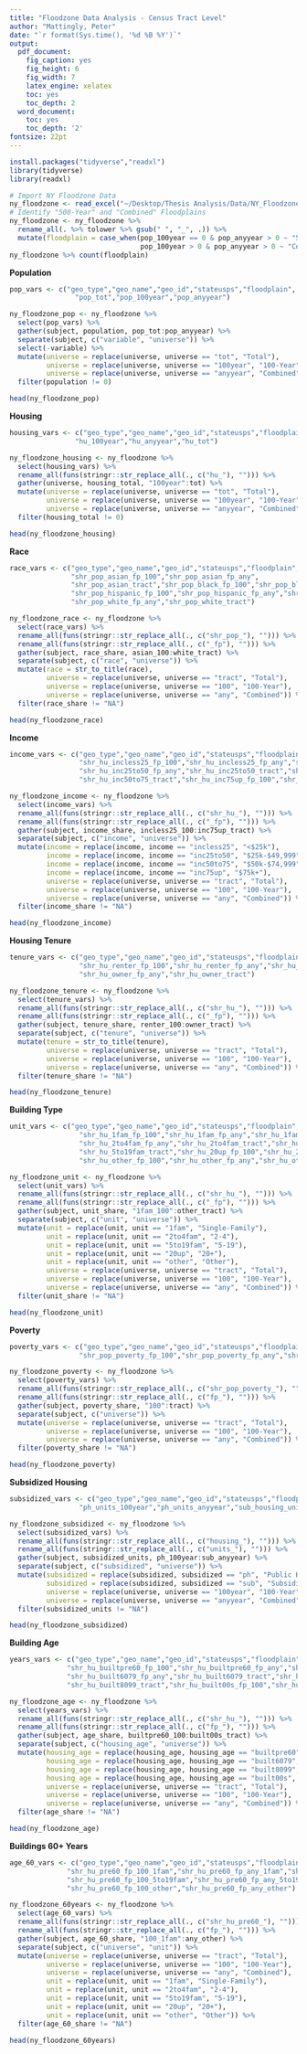 ```yaml
---
title: "Floodzone Data Analysis - Census Tract Level"
author: "Mattingly, Peter"
date: "`r format(Sys.time(), '%d %B %Y')`"
output:
  pdf_document:
    fig_caption: yes
    fig_height: 6
    fig_width: 7
    latex_engine: xelatex
    toc: yes
    toc_depth: 2
  word_document:
    toc: yes
    toc_depth: '2'
fontsize: 22pt
---
```


```r
install.packages("tidyverse","readxl")
library(tidyverse)
library(readxl)
```

```r
# Import NY Floodzone Data
ny_floodzone <- read_excel("~/Desktop/Thesis Analysis/Data/NY_FloodzoneData.xlsx", sheet = "Census Tract Data") 
# Identify "500-Year" and "Combined" Floodplains
ny_floodzone <- ny_floodzone %>%
  rename_all(. %>% tolower %>% gsub(" ", "_", .)) %>%
  mutate(floodplain = case_when(pop_100year == 0 & pop_anyyear > 0 ~ "500-Year",
                                pop_100year > 0 & pop_anyyear > 0 ~ "Combined"))
ny_floodzone %>% count(floodplain)
```

**Population**

```r
pop_vars <- c("geo_type","geo_name","geo_id","stateusps","floodplain",
                "pop_tot","pop_100year","pop_anyyear")

ny_floodzone_pop <- ny_floodzone %>% 
  select(pop_vars) %>%
  gather(subject, population, pop_tot:pop_anyyear) %>%
  separate(subject, c("variable", "universe")) %>%
  select(-variable) %>%
  mutate(universe = replace(universe, universe == "tot", "Total"),
         universe = replace(universe, universe == "100year", "100-Year"),
         universe = replace(universe, universe == "anyyear", "Combined")) %>%
  filter(population != 0)

head(ny_floodzone_pop)
```

**Housing**

```r
housing_vars <- c("geo_type","geo_name","geo_id","stateusps","floodplain",
                "hu_100year","hu_anyyear","hu_tot")

ny_floodzone_housing <- ny_floodzone %>% 
  select(housing_vars) %>%
  rename_all(funs(stringr::str_replace_all(., c("hu_"), ""))) %>%
  gather(universe, housing_total, "100year":tot) %>%
  mutate(universe = replace(universe, universe == "tot", "Total"),
         universe = replace(universe, universe == "100year", "100-Year"),
         universe = replace(universe, universe == "anyyear", "Combined")) %>%
  filter(housing_total != 0)

head(ny_floodzone_housing)
```

**Race**

```r

race_vars <- c("geo_type","geo_name","geo_id","stateusps","floodplain",
               "shr_pop_asian_fp_100","shr_pop_asian_fp_any",
               "shr_pop_asian_tract","shr_pop_black_fp_100","shr_pop_black_fp_any","shr_pop_black_tract",
               "shr_pop_hispanic_fp_100","shr_pop_hispanic_fp_any","shr_pop_hispanic_tract","shr_pop_white_fp_100",
               "shr_pop_white_fp_any","shr_pop_white_tract")

ny_floodzone_race <- ny_floodzone %>% 
  select(race_vars) %>%
  rename_all(funs(stringr::str_replace_all(., c("shr_pop_"), ""))) %>%
  rename_all(funs(stringr::str_replace_all(., c("_fp"), ""))) %>%
  gather(subject, race_share, asian_100:white_tract) %>%
  separate(subject, c("race", "universe")) %>%
  mutate(race = str_to_title(race),
         universe = replace(universe, universe == "tract", "Total"),
         universe = replace(universe, universe == "100", "100-Year"),
         universe = replace(universe, universe == "any", "Combined")) %>%
  filter(race_share != "NA")

head(ny_floodzone_race)
```

**Income**

```r

income_vars <- c("geo_type","geo_name","geo_id","stateusps","floodplain",
                 "shr_hu_incless25_fp_100","shr_hu_incless25_fp_any","shr_hu_incless25_tract","shr_hu_inc25to50_fp_100",
                 "shr_hu_inc25to50_fp_any","shr_hu_inc25to50_tract","shr_hu_inc50to75_fp_100","shr_hu_inc50to75_fp_any",
                 "shr_hu_inc50to75_tract","shr_hu_inc75up_fp_100","shr_hu_inc75up_fp_any","shr_hu_inc75up_tract")

ny_floodzone_income <- ny_floodzone %>% 
  select(income_vars) %>%
  rename_all(funs(stringr::str_replace_all(., c("shr_hu_"), ""))) %>%
  rename_all(funs(stringr::str_replace_all(., c("_fp"), ""))) %>%
  gather(subject, income_share, incless25_100:inc75up_tract) %>%
  separate(subject, c("income", "universe")) %>%
  mutate(income = replace(income, income == "incless25", "<$25k"),
         income = replace(income, income == "inc25to50", "$25k-$49,999"),
         income = replace(income, income == "inc50to75", "$50k-$74,999"),
         income = replace(income, income == "inc75up", "$75k+"),
         universe = replace(universe, universe == "tract", "Total"),
         universe = replace(universe, universe == "100", "100-Year"),
         universe = replace(universe, universe == "any", "Combined")) %>%
  filter(income_share != "NA")

head(ny_floodzone_income)
```

**Housing Tenure**

```r

tenure_vars <- c("geo_type","geo_name","geo_id","stateusps","floodplain",
                 "shr_hu_renter_fp_100","shr_hu_renter_fp_any","shr_hu_renter_tract","shr_hu_owner_fp_100",
                 "shr_hu_owner_fp_any","shr_hu_owner_tract")

ny_floodzone_tenure <- ny_floodzone %>% 
  select(tenure_vars) %>%
  rename_all(funs(stringr::str_replace_all(., c("shr_hu_"), ""))) %>%
  rename_all(funs(stringr::str_replace_all(., c("_fp"), ""))) %>%
  gather(subject, tenure_share, renter_100:owner_tract) %>%
  separate(subject, c("tenure", "universe")) %>%
  mutate(tenure = str_to_title(tenure),
         universe = replace(universe, universe == "tract", "Total"),
         universe = replace(universe, universe == "100", "100-Year"),
         universe = replace(universe, universe == "any", "Combined")) %>%
  filter(tenure_share != "NA")

head(ny_floodzone_tenure)
```

**Building Type**

```r

unit_vars <- c("geo_type","geo_name","geo_id","stateusps","floodplain",
                 "shr_hu_1fam_fp_100","shr_hu_1fam_fp_any","shr_hu_1fam_tract","shr_hu_2to4fam_fp_100",
                 "shr_hu_2to4fam_fp_any","shr_hu_2to4fam_tract","shr_hu_5to19fam_fp_100","shr_hu_5to19fam_fp_any",
                 "shr_hu_5to19fam_tract","shr_hu_20up_fp_100","shr_hu_20up_fp_any","shr_hu_20up_tract",
                 "shr_hu_other_fp_100","shr_hu_other_fp_any","shr_hu_other_tract")

ny_floodzone_unit <- ny_floodzone %>% 
  select(unit_vars) %>%
  rename_all(funs(stringr::str_replace_all(., c("shr_hu_"), ""))) %>%
  rename_all(funs(stringr::str_replace_all(., c("_fp"), ""))) %>%
  gather(subject, unit_share, "1fam_100":other_tract) %>%
  separate(subject, c("unit", "universe")) %>%
  mutate(unit = replace(unit, unit == "1fam", "Single-Family"),
         unit = replace(unit, unit == "2to4fam", "2-4"),
         unit = replace(unit, unit == "5to19fam", "5-19"),
         unit = replace(unit, unit == "20up", "20+"),
         unit = replace(unit, unit == "other", "Other"),
         universe = replace(universe, universe == "tract", "Total"),
         universe = replace(universe, universe == "100", "100-Year"),
         universe = replace(universe, universe == "any", "Combined")) %>%
  filter(unit_share != "NA")

head(ny_floodzone_unit)
```

**Poverty**

```r

poverty_vars <- c("geo_type","geo_name","geo_id","stateusps","floodplain",
                 "shr_pop_poverty_fp_100","shr_pop_poverty_fp_any","shr_pop_poverty_tract")

ny_floodzone_poverty <- ny_floodzone %>% 
  select(poverty_vars) %>%
  rename_all(funs(stringr::str_replace_all(., c("shr_pop_poverty_"), ""))) %>%
  rename_all(funs(stringr::str_replace_all(., c("fp_"), ""))) %>%
  gather(subject, poverty_share, "100":tract) %>%
  separate(subject, c("universe")) %>%
  mutate(universe = replace(universe, universe == "tract", "Total"),
         universe = replace(universe, universe == "100", "100-Year"),
         universe = replace(universe, universe == "any", "Combined")) %>%
  filter(poverty_share != "NA")

head(ny_floodzone_poverty)
```

**Subsidized Housing**

```r

subsidized_vars <- c("geo_type","geo_name","geo_id","stateusps","floodplain",
                 "ph_units_100year","ph_units_anyyear","sub_housing_units_100year","sub_housing_units_anyyear")

ny_floodzone_subsidized <- ny_floodzone %>% 
  select(subsidized_vars) %>%
  rename_all(funs(stringr::str_replace_all(., c("housing_"), ""))) %>%
  rename_all(funs(stringr::str_replace_all(., c("units_"), ""))) %>%
  gather(subject, subsidized_units, ph_100year:sub_anyyear) %>%
  separate(subject, c("subsidized", "universe")) %>%
  mutate(subsidized = replace(subsidized, subsidized == "ph", "Public Housing"),
         subsidized = replace(subsidized, subsidized == "sub", "Subsidized"),
         universe = replace(universe, universe == "100year", "100-Year"),
         universe = replace(universe, universe == "anyyear", "Combined")) %>%
  filter(subsidized_units != "NA")

head(ny_floodzone_subsidized)
```

**Building Age**

```r

years_vars <- c("geo_type","geo_name","geo_id","stateusps","floodplain",
              "shr_hu_builtpre60_fp_100","shr_hu_builtpre60_fp_any","shr_hu_builtpre60_tract","shr_hu_built6079_fp_100",
              "shr_hu_built6079_fp_any","shr_hu_built6079_tract","shr_hu_built8099_fp_100","shr_hu_built8099_fp_any",
              "shr_hu_built8099_tract","shr_hu_built00s_fp_100","shr_hu_built00s_fp_any","shr_hu_built00s_tract")

ny_floodzone_age <- ny_floodzone %>% 
  select(years_vars) %>%
  rename_all(funs(stringr::str_replace_all(., c("shr_hu_"), ""))) %>%
  rename_all(funs(stringr::str_replace_all(., c("fp_"), ""))) %>%
  gather(subject, age_share, builtpre60_100:built00s_tract) %>%
  separate(subject, c("housing_age", "universe")) %>%
  mutate(housing_age = replace(housing_age, housing_age == "builtpre60", "60+"),
         housing_age = replace(housing_age, housing_age == "built6079", "41-60"),
         housing_age = replace(housing_age, housing_age == "built8099", "21-40"),
         housing_age = replace(housing_age, housing_age == "built00s", "<21"),
         universe = replace(universe, universe == "tract", "Total"),
         universe = replace(universe, universe == "100", "100-Year"),
         universe = replace(universe, universe == "any", "Combined")) %>%
  filter(age_share != "NA")

head(ny_floodzone_age)
```

**Buildings 60+ Years**

```r

age_60_vars <- c("geo_type","geo_name","geo_id","stateusps","floodplain",
              "shr_hu_pre60_fp_100_1fam","shr_hu_pre60_fp_any_1fam","shr_hu_pre60_fp_100_2to4fam","shr_hu_pre60_fp_any_2to4fam",
              "shr_hu_pre60_fp_100_5to19fam","shr_hu_pre60_fp_any_5to19fam","shr_hu_pre60_fp_100_20up","shr_hu_pre60_fp_any_20up",
              "shr_hu_pre60_fp_100_other","shr_hu_pre60_fp_any_other")

ny_floodzone_60years <- ny_floodzone %>% 
  select(age_60_vars) %>%
  rename_all(funs(stringr::str_replace_all(., c("shr_hu_pre60_"), ""))) %>%
  rename_all(funs(stringr::str_replace_all(., c("fp_"), ""))) %>%
  gather(subject, age_60_share, "100_1fam":any_other) %>%
  separate(subject, c("universe", "unit")) %>%
  mutate(universe = replace(universe, universe == "tract", "Total"),
         universe = replace(universe, universe == "100", "100-Year"),
         universe = replace(universe, universe == "any", "Combined"),
         unit = replace(unit, unit == "1fam", "Single-Family"),
         unit = replace(unit, unit == "2to4fam", "2-4"),
         unit = replace(unit, unit == "5to19fam", "5-19"),
         unit = replace(unit, unit == "20up", "20+"),
         unit = replace(unit, unit == "other", "Other")) %>%
  filter(age_60_share != "NA")

head(ny_floodzone_60years)
```









